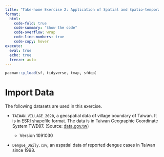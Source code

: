 ```yaml
---
title: "Take-home Exercise 2: Application of Spatial and Spatio-temporal Analysis Methods to Discover the Distribution of Dengue Fever in Tainan City, Taiwan - Geospatial Data Wrangling"
format: 
  html: 
    code-fold: true
    code-summary: "Show the code"
    code-overflow: wrap
    code-line-numbers: true
    code-copy: hover
execute: 
  eval: true
  echo: true
  freeze: auto
---
```


```r
pacman::p_load(sf, tidyverse, tmap, sfdep)
```

# Import Data

The following datasets are used in this exercise.

-   `TAIWAN_VILLAGE_2020`, a geospatial data of village boundary of Taiwan. It is in ESRI shapefile format. The data is in Taiwan Geographic Coordinate System TWD97. (Source: [data.gov.tw](https://data.gov.tw/en/datasets/130549))

    -   Version 1091030

-   `Dengue_Daily.csv`, an aspatial data of reported dengue cases in Taiwan since 1998.

```r

```

